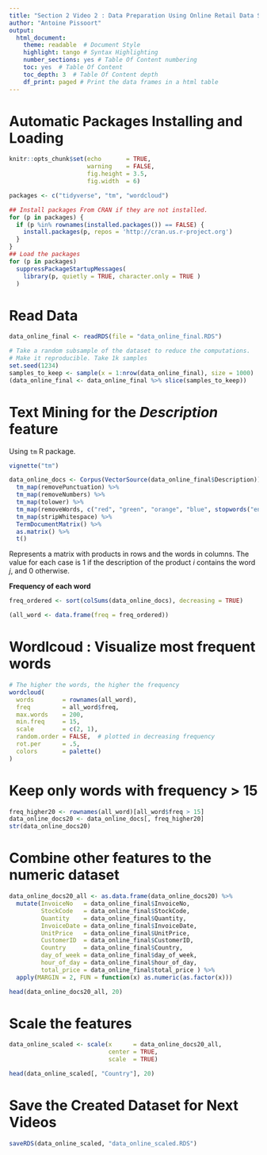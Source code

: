 ```yaml
---
title: "Section 2 Video 2 : Data Preparation Using Online Retail Data Set"
author: "Antoine Pissoort"
output: 
  html_document:  
    theme: readable  # Document Style
    highlight: tango # Syntax Highlighting
    number_sections: yes # Table Of Content numbering
    toc: yes  # Table Of Content
    toc_depth: 3  # Table Of Content depth
    df_print: paged # Print the data frames in a html table
---
```

  

# Automatic Packages Installing and Loading 
  
```r
knitr::opts_chunk$set(echo       = TRUE,
                      warning    = FALSE, 
                      fig.height = 3.5,
                      fig.width  = 6)

packages <- c("tidyverse", "tm", "wordcloud")

## Install packages From CRAN if they are not installed.
for (p in packages) {
  if (p %in% rownames(installed.packages()) == FALSE) {
    install.packages(p, repos = 'http://cran.us.r-project.org')
  }
}
## Load the packages
for (p in packages)
  suppressPackageStartupMessages(
    library(p, quietly = TRUE, character.only = TRUE ) 
  )
```


# Read Data

```r
data_online_final <- readRDS(file = "data_online_final.RDS")

# Take a random subsample of the dataset to reduce the computations. 
# Make it reproducible. Take 1k samples
set.seed(1234)
samples_to_keep <- sample(x = 1:nrow(data_online_final), size = 1000)
(data_online_final <- data_online_final %>% slice(samples_to_keep))
```



# Text Mining for the *Description* feature

Using `tm` R package. 
```r
vignette("tm")
```


```r
data_online_docs <- Corpus(VectorSource(data_online_final$Description)) %>%
  tm_map(removePunctuation) %>%
  tm_map(removeNumbers) %>%
  tm_map(tolower) %>%
  tm_map(removeWords, c("red", "green", "orange", "blue", stopwords("english"))) %>%
  tm_map(stripWhitespace) %>%
  TermDocumentMatrix() %>% 
  as.matrix() %>% 
  t()
```
Represents a matrix with products in rows and the words in columns.
The value for each case is 1 if the description of the product $i$ contains the word $j$, and 0 otherwise.

**Frequency of each word**
```r
freq_ordered <- sort(colSums(data_online_docs), decreasing = TRUE)

(all_word <- data.frame(freq = freq_ordered))
```


# Wordlcoud : Visualize most frequent words

```r
# The higher the words, the higher the frequency 
wordcloud(
  words        = rownames(all_word),
  freq         = all_word$freq,  
  max.words    = 200,
  min.freq     = 15,
  scale        = c(2, 1),
  random.order = FALSE,  # plotted in decreasing frequency
  rot.per      = .5,
  colors       = palette()
)
```


# Keep only words with frequency > 15 

```r
freq_higher20 <- rownames(all_word)[all_word$freq > 15]
data_online_docs20 <- data_online_docs[, freq_higher20]
str(data_online_docs20)
```


# Combine other features to the numeric dataset 

```r
data_online_docs20_all <- as.data.frame(data_online_docs20) %>% 
  mutate(InvoiceNo   = data_online_final$InvoiceNo, 
         StockCode   = data_online_final$StockCode, 
         Quantity    = data_online_final$Quantity,
         InvoiceDate = data_online_final$InvoiceDate,
         UnitPrice   = data_online_final$UnitPrice,
         CustomerID  = data_online_final$CustomerID,
         Country     = data_online_final$Country,
         day_of_week = data_online_final$day_of_week,
         hour_of_day = data_online_final$hour_of_day,
         total_price = data_online_final$total_price ) %>%
  apply(MARGIN = 2, FUN = function(x) as.numeric(as.factor(x)))

head(data_online_docs20_all, 20)
```


# Scale the features

```r
data_online_scaled <- scale(x      = data_online_docs20_all,
                            center = TRUE, 
                            scale  = TRUE)

head(data_online_scaled[, "Country"], 20)
```


# Save the Created Dataset for Next Videos

```r
saveRDS(data_online_scaled, "data_online_scaled.RDS")
```



